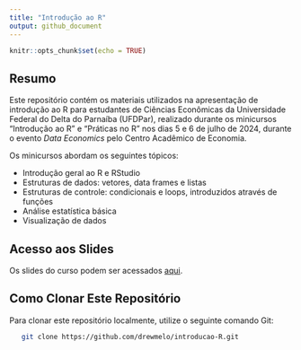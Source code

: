 ```yaml
---
title: "Introdução ao R"
output: github_document
---
```


```r
knitr::opts_chunk$set(echo = TRUE)
```

## Resumo 

Este repositório contém os materiais utilizados na apresentação de introdução ao R para estudantes de Ciências Econômicas da Universidade Federal do Delta do Parnaíba (UFDPar), realizado durante os minicursos "Introdução ao R" e "Práticas no R" nos dias 5 e 6 de julho de 2024, durante o evento *Data Economics* pelo Centro Acadêmico de Economia.

Os minicursos abordam os seguintes tópicos:

- Introdução geral ao R e RStudio
- Estruturas de dados: vetores, data frames e listas
- Estruturas de controle: condicionais e loops, introduzidos através de funções
- Análise estatística básica
- Visualização de dados


## Acesso aos Slides

Os slides do curso podem ser acessados [aqui](https://drewmelo.github.io/introducao-R/#/title-slide).

## Como Clonar Este Repositório

Para clonar este repositório localmente, utilize o seguinte comando Git:

```sh
   git clone https://github.com/drewmelo/introducao-R.git
```
